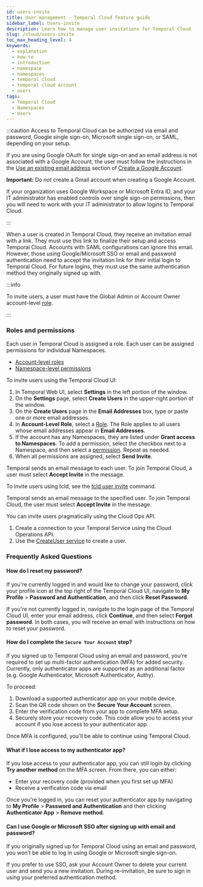 ```yaml
---
id: users-invite
title: User management - Temporal Cloud feature guide
sidebar_label: Users-invite
description: Learn how to manage user invitations for Temporal Cloud
slug: /cloud/users-invite
toc_max_heading_level: 4
keywords:
  - explanation
  - how-to
  - introduction
  - namespace
  - namespaces
  - temporal cloud
  - temporal cloud account
  - users
tags:
  - Temporal Cloud
  - Namespaces
  - Users
---
```


:::caution
Access to Temporal Cloud can be authorized via email and password, Google single sign-on, Microsoft single sign-on, or SAML, depending on your setup.

If you are using Google OAuth for single sign-on and an email address is not associated with a Google Account, the user must follow the instructions in the [Use an existing email address](https://support.google.com/accounts/answer/27441?hl=en#existingemail) section of [Create a Google Account](https://support.google.com/accounts/answer/27441).

**Important:** Do _not_ create a Gmail account when creating a Google Account.

If your organization uses Google Workspace or Microsoft Entra ID, and your IT administrator has enabled controls over single sign-on permissions, then you will need to work with your IT administrator to allow logins to Temporal Cloud.

:::

When a user is created in Temporal Cloud, they receive an invitation email with a link.
They must use this link to finalize their setup and access Temporal Cloud.
Accounts with SAML configurations can ignore this email.
However, those using Google/Microsoft SSO or email and password authentication need to accept the invitation link for their initial login to Temporal Cloud.
For future logins, they must use the same authentication method they originally signed up with.

:::info

To invite users, a user must have the Global Admin or Account Owner account-level [role](/cloud/users#account-level-roles).

:::

### Roles and permissions

Each user in Temporal Cloud is assigned a role.
Each user can be assigned permissions for individual Namespaces.

- [Account-level roles](/cloud/users#account-level-roles)
- [Namespace-level permissions](/cloud/users#namespace-level-permissions)

<Tabs>

<TabItem value="invite-webui" label="Web UI">

To invite users using the Temporal Cloud UI:

1. In Temporal Web UI, select **Settings** in the left portion of the window.
1. On the **Settings** page, select **Create Users** in the upper-right portion of the window.
1. On the **Create Users** page in the **Email Addresses** box, type or paste one or more email addresses.
1. In **Account-Level Role**, select a [Role](/cloud/users#account-level-roles).
   The Role applies to all users whose email addresses appear in **Email Addresses**.
1. If the account has any Namespaces, they are listed under **Grant access to Namespaces**.
   To add a permission, select the checkbox next to a Namespace, and then select a [permission](/cloud/users#namespace-level-permissions).
   Repeat as needed.
1. When all permissions are assigned, select **Send Invite**.

Temporal sends an email message to each user.
To join Temporal Cloud, a user must select **Accept Invite** in the message.

</TabItem>

<TabItem value="invite-tcld" label="tcld">

To invite users using tcld, see the [tcld user invite](/cloud/tcld/user/#invite) command.

Temporal sends an email message to the specified user.
To join Temporal Cloud, the user must select **Accept Invite** in the message.

</TabItem>

<TabItem value="invite-ops-api" label="Cloud Ops API">

You can invite users pragmatically using the Cloud Ops API.

1. Create a connection to your Temporal Service using the Cloud Operations API.
2. Use the [CreateUser service](https://github.com/temporalio/api-cloud/blob/main/temporal/api/cloud/cloudservice/v1/service.proto) to create a user.

</TabItem>

</Tabs>

### Frequently Asked Questions

#### How do I reset my password?

If you're currently logged in and would like to change your password, click your profile icon at the top right of the Temporal Cloud UI,
navigate to **My Profile** > **Password and Authentication**, and then click **Reset Password**.

If you're not currently logged in, navigate to the login page of the Temporal Cloud UI, enter your email address, click **Continue**, and then select **Forgot password**.
In both cases, you will receive an email with instructions on how to reset your password.

#### How do I complete the `Secure Your Account` step?

If you signed up to Temporal Cloud using an email and password, you're required to set up multi-factor authentication (MFA) for added security.
Currently, only authenticator apps are supported as an additional factor (e.g. Google Authenticator, Microsoft Authenticator, Authy).

To proceed:

1. Download a supported authenticator app on your mobile device.
2. Scan the QR code shown on the **Secure Your Account** screen.
3. Enter the verification code from your app to complete MFA setup.
4. Securely store your recovery code. This code allow you to access your account if you lose access to your authenticator app.

Once MFA is configured, you’ll be able to continue using Temporal Cloud.

#### What if I lose access to my authenticator app?

If you lose access to your authenticator app, you can still login by clicking **Try another method** on the MFA screen.
From there, you can either:

- Enter your recovery code (provided when you first set up MFA)
- Receive a verification code via email

Once you're logged in, you can reset your authenticator app by navigating to **My Profile** > **Password and Authentication** and then clicking **Authenticator App** > **Remove method**.

#### Can I use Google or Microsoft SSO after signing up with email and password?

If you originally signed up for Temporal Cloud using an email and password, you won’t be able to log in using Google or Microsoft single sign-on.

If you prefer to use SSO, ask your Account Owner to delete your current user and send you a new invitation.
During re-invitation, be sure to sign in using your preferred authentication method.
